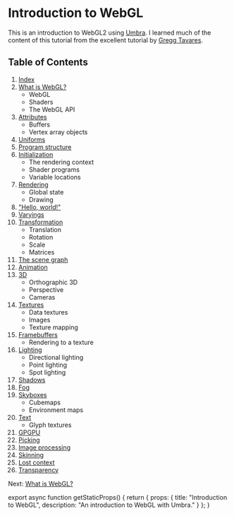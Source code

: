 
# Introduction to WebGL
This is an introduction to WebGL2 using [Umbra](https://umbra.lakuna.pw).
I learned much of the content of this tutorial from the excellent tutorial by [Gregg Tavares](https://webgl2fundamentals.org).

## Table of Contents
1. [Index](/webgl)
2. [What is WebGL?](/webgl/what-is)
    * WebGL
    * Shaders
    * The WebGL API
3. [Attributes](/webgl/attributes)
    * Buffers
    * Vertex array objects
4. [Uniforms](/webgl/uniforms)
5. [Program structure](/webgl/structure)
6. [Initialization](/webgl/initialization)
    * The rendering context
    * Shader programs
    * Variable locations
7. [Rendering](/webgl/rendering)
    * Global state
    * Drawing
8. ["Hello, world!"](/webgl/hello-world)
9. [Varyings](/webgl/varyings)
10. [Transformation](/webgl/transformation)
    * Translation
    * Rotation
    * Scale
    * Matrices
11. [The scene graph](/webgl/scene-graph)
12. [Animation](/webgl/animation)
13. [3D](/webgl/3d)
    * Orthographic 3D
    * Perspective
    * Cameras
14. [Textures](/webgl/textures)
    * Data textures
    * Images
    * Texture mapping
15. [Framebuffers](/webgl/framebuffers)
    * Rendering to a texture
16. [Lighting](/webgl/lighting)
    * Directional lighting
    * Point lighting
    * Spot lighting
17. [Shadows](/webgl/shadows)
18. [Fog](/webgl/fog)
19. [Skyboxes](/webgl/skyboxes)
    * Cubemaps
    * Environment maps
29. [Text](/webgl/text)
    * Glyph textures
21. [GPGPU](/webgl/gpgpu)
22. [Picking](/webgl/picking)
23. [Image processing](/webgl/image-processing)
24. [Skinning](/webgl/skinning)
25. [Lost context](/webgl/lost-context)
26. [Transparency](/webgl/transparency)

Next: [What is WebGL?](/webgl/what-is)


export async function getStaticProps() {
  return {
    props: {
      title: "Introduction to WebGL",
      description: "An introduction to WebGL with Umbra."
    }
  };
}
